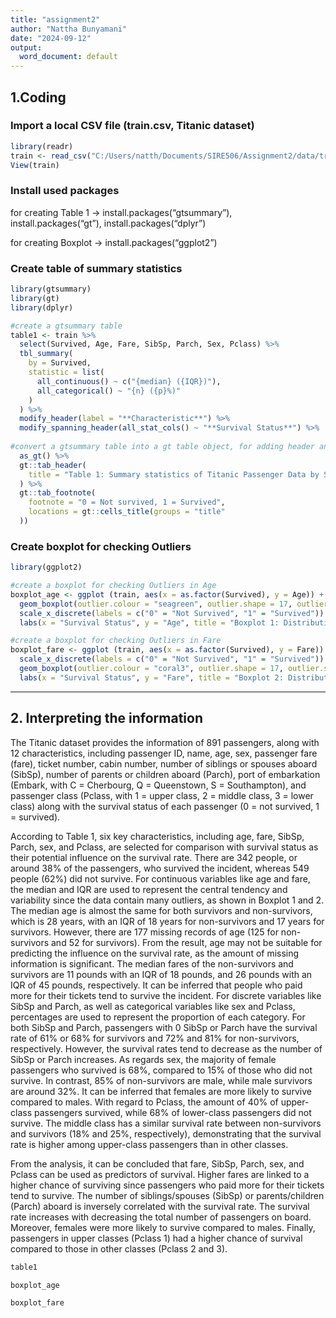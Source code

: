 ---
title: "assignment2"
author: "Nattha Bunyamani"
date: "2024-09-12"
output:
  word_document: default
---

## 1.Coding

### Import a local CSV file (train.csv, Titanic dataset)

```{r}
library(readr)
train <- read_csv("C:/Users/natth/Documents/SIRE506/Assignment2/data/train.csv")
View(train)
```

### Install used packages

for creating Table 1 -\> install.packages("gtsummary"), install.packages("gt"), install.packages("dplyr")

for creating Boxplot -\> install.packages("ggplot2")

### Create table of summary statistics

```{r}
library(gtsummary)
library(gt)
library(dplyr)

#create a gtsummary table
table1 <- train %>%
  select(Survived, Age, Fare, SibSp, Parch, Sex, Pclass) %>%
  tbl_summary(
    by = Survived,
    statistic = list(
      all_continuous() ~ c("{median} ({IQR})"),  
      all_categorical() ~ "{n} ({p}%)"
    )
  ) %>%
  modify_header(label = "**Characteristic**") %>%  
  modify_spanning_header(all_stat_cols() ~ "**Survival Status**") %>%
  
#convert a gtsummary table into a gt table object, for adding header and footnote
  as_gt() %>%  
  gt::tab_header(
    title = "Table 1: Summary statistics of Titanic Passenger Data by Survival Status"
  ) %>%
  gt::tab_footnote(
    footnote = "0 = Not survived, 1 = Survived",
    locations = gt::cells_title(groups = "title"
  ))

```

### Create boxplot for checking Outliers

```{r}
library(ggplot2) 

#create a boxplot for checking Outliers in Age
boxplot_age <- ggplot (train, aes(x = as.factor(Survived), y = Age)) +
  geom_boxplot(outlier.colour = "seagreen", outlier.shape = 17, outlier.size = 3) +
  scale_x_discrete(labels = c("0" = "Not Survived", "1" = "Survived")) +
  labs(x = "Survival Status", y = "Age", title = "Boxplot 1: Distribution of Age by Survival Status (With Outliers)")

#create a boxplot for checking Outliers in Fare
boxplot_fare <- ggplot (train, aes(x = as.factor(Survived), y = Fare)) +
  scale_x_discrete(labels = c("0" = "Not Survived", "1" = "Survived")) +
  geom_boxplot(outlier.colour = "coral3", outlier.shape = 17, outlier.size = 3) +
  labs(x = "Survival Status", y = "Fare", title = "Boxplot 2: Distribution of Fare by Survival Status (With Outliers)")

```

------------------------------------------------------------------------

## 2. Interpreting the information

The Titanic dataset provides the information of 891 passengers, along with 12 characteristics, including passenger ID, name, age, sex, passenger fare (fare), ticket number, cabin number, number of siblings or spouses aboard (SibSp), number of parents or children aboard (Parch), port of embarkation (Embark, with C = Cherbourg, Q = Queenstown, S = Southampton), and passenger class (Pclass, with 1 = upper class, 2 = middle class, 3 = lower class) along with the survival status of each passenger (0 = not survived, 1 = survived).

According to Table 1, six key characteristics, including age, fare, SibSp, Parch, sex, and Pclass, are selected for comparison with survival status as their potential influence on the survival rate. There are 342 people, or around 38% of the passengers, who survived the incident, whereas 549 people (62%) did not survive. For continuous variables like age and fare, the median and IQR are used to represent the central tendency and variability since the data contain many outliers, as shown in Boxplot 1 and 2. The median age is almost the same for both survivors and non-survivors, which is 28 years, with an IQR of 18 years for non-survivors and 17 years for survivors. However, there are 177 missing records of age (125 for non-survivors and 52 for survivors). From the result, age may not be suitable for predicting the influence on the survival rate, as the amount of missing information is significant. The median fares of the non-survivors and survivors are 11 pounds with an IQR of 18 pounds, and 26 pounds with an IQR of 45 pounds, respectively. It can be inferred that people who paid more for their tickets tend to survive the incident. For discrete variables like SibSp and Parch, as well as categorical variables like sex and Pclass, percentages are used to represent the proportion of each category. For both SibSp and Parch, passengers with 0 SibSp or Parch have the survival rate of 61% or 68% for survivors and 72% and 81% for non-survivors, respectively. However, the survival rates tend to decrease as the number of SibSp or Parch increases. As regards sex, the majority of female passengers who survived is 68%, compared to 15% of those who did not survive. In contrast, 85% of non-survivors are male, while male survivors are around 32%. It can be inferred that females are more likely to survive compared to males. With regard to Pclass, the amount of 40% of upper-class passengers survived, while 68% of lower-class passengers did not survive. The middle class has a similar survival rate between non-survivors and survivors (18% and 25%, respectively), demonstrating that the survival rate is higher among upper-class passengers than in other classes.

From the analysis, it can be concluded that fare, SibSp, Parch, sex, and Pclass can be used as predictors of survival. Higher fares are linked to a higher chance of surviving since passengers who paid more for their tickets tend to survive. The number of siblings/spouses (SibSp) or parents/children (Parch) aboard is inversely correlated with the survival rate. The survival rate increases with decreasing the total number of passengers on board. Moreover, females were more likely to survive compared to males. Finally, passengers in upper classes (Pclass 1) had a higher chance of survival compared to those in other classes (Pclass 2 and 3).

```{r}
table1
```

```{r}
boxplot_age
```

```{r}
boxplot_fare
```

